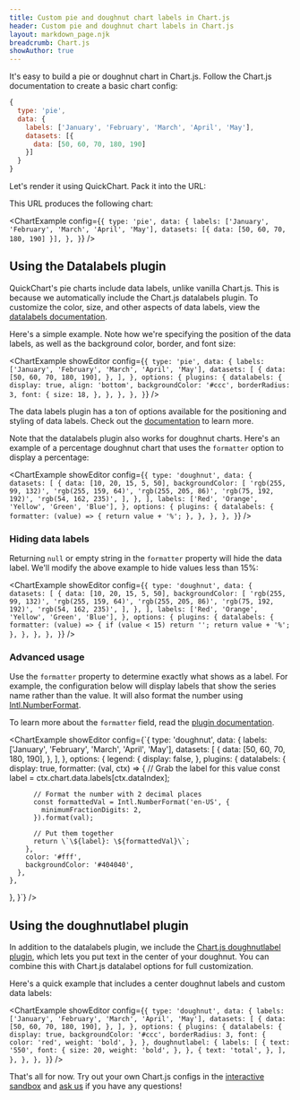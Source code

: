 ```yaml
---
title: Custom pie and doughnut chart labels in Chart.js
header: Custom pie and doughnut chart labels in Chart.js
layout: markdown_page.njk
breadcrumb: Chart.js
showAuthor: true
---
```



It's easy to build a pie or doughnut chart in Chart.js. Follow the Chart.js documentation to create a basic chart config:

```js
{
  type: 'pie',
  data: {
    labels: ['January', 'February', 'March', 'April', 'May'],
    datasets: [{
      data: [50, 60, 70, 180, 190]
    }]
  }
}
```

Let's render it using QuickChart. Pack it into the URL:

<CodeWithHighlights code="**https://quickchart.io/chart?c=**{type:'pie',data:{labels:['January','February', 'March','April', 'May'], datasets:[{data:[50,60,70,180,190]}]}}" />

This URL produces the following chart:

<ChartExample
  config={`{
  type: 'pie',
  data: {
    labels: ['January', 'February', 'March', 'April', 'May'],
    datasets: [{ data: [50, 60, 70, 180, 190] }],
  },
}`}
/>

## Using the Datalabels plugin

QuickChart's pie charts include data labels, unlike vanilla Chart.js. This is because we automatically include the Chart.js datalabels plugin. To customize the color, size, and other aspects of data labels, view the [datalabels documentation](https://chartjs-plugin-datalabels.netlify.app).

Here's a simple example. Note how we're specifying the position of the data labels, as well as the background color, border, and font size:

<ChartExample
  showEditor
  config={`{
  type: 'pie',
  data: {
    labels: ['January', 'February', 'March', 'April', 'May'],
    datasets: [
      {
        data: [50, 60, 70, 180, 190],
      },
    ],
  },
  options: {
    plugins: {
      datalabels: {
        display: true,
        align: 'bottom',
        backgroundColor: '#ccc',
        borderRadius: 3,
        font: {
          size: 18,
        },
      },
    },
  },
}`}
/>

The data labels plugin has a ton of options available for the positioning and styling of data labels. Check out the [documentation](https://chartjs-plugin-datalabels.netlify.app/guide/options.html) to learn more.

Note that the datalabels plugin also works for doughnut charts. Here's an example of a percentage doughnut chart that uses the `formatter` option to display a percentage:

<ChartExample
  showEditor
  config={`{
  type: 'doughnut',
  data: {
    datasets: [
      {
        data: [10, 20, 15, 5, 50],
        backgroundColor: [
          'rgb(255, 99, 132)',
          'rgb(255, 159, 64)',
          'rgb(255, 205, 86)',
          'rgb(75, 192, 192)',
          'rgb(54, 162, 235)',
        ],
      },
    ],
    labels: ['Red', 'Orange', 'Yellow', 'Green', 'Blue'],
  },
  options: {
    plugins: {
      datalabels: {
        formatter: (value) => {
          return value + '%';
        },
      },
    },
  },
}`}
/>

### Hiding data labels

Returning `null` or empty string in the `formatter` property will hide the data label. We'll modify the above example to hide values less than 15%:

<ChartExample
  showEditor
  config={`{
  type: 'doughnut',
  data: {
    datasets: [
      {
        data: [10, 20, 15, 5, 50],
        backgroundColor: [
          'rgb(255, 99, 132)',
          'rgb(255, 159, 64)',
          'rgb(255, 205, 86)',
          'rgb(75, 192, 192)',
          'rgb(54, 162, 235)',
        ],
      },
    ],
    labels: ['Red', 'Orange', 'Yellow', 'Green', 'Blue'],
  },
  options: {
    plugins: {
      datalabels: {
        formatter: (value) => {
          if (value < 15) return '';
          return value + '%';
        },
      },
    },
  },
}`}
/>

### Advanced usage

Use the `formatter` property to determine exactly what shows as a label. For example, the configuration below will display labels that show the series name rather than the value. It will also format the number using [Intl.NumberFormat](https://developer.mozilla.org/en-US/docs/Web/JavaScript/Reference/Global_Objects/Intl/NumberFormat).

To learn more about the `formatter` field, read the [plugin documentation](https://chartjs-plugin-datalabels.netlify.app/guide/formatting.html).

<ChartExample
  showEditor
  config={`{
  type: 'doughnut',
  data: {
    labels: ['January', 'February', 'March', 'April', 'May'],
    datasets: [
      {
        data: [50, 60, 70, 180, 190],
      },
    ],
  },
  options: {
    legend: {
      display: false,
    },
    plugins: {
      datalabels: {
        display: true,
        formatter: (val, ctx) => {
          // Grab the label for this value
          const label = ctx.chart.data.labels[ctx.dataIndex];

          // Format the number with 2 decimal places
          const formattedVal = Intl.NumberFormat('en-US', {
            minimumFractionDigits: 2,
          }).format(val);

          // Put them together
          return \`\${label}: \${formattedVal}\`;
        },
        color: '#fff',
        backgroundColor: '#404040',
      },
    },
  },
}`}
/>

## Using the doughnutlabel plugin

In addition to the datalabels plugin, we include the [Chart.js doughnutlabel plugin](https://github.com/ciprianciurea/chartjs-plugin-doughnutlabel), which lets you put text in the center of your doughnut. You can combine this with Chart.js datalabel options for full customization.

Here's a quick example that includes a center doughnut labels and custom data labels:

<ChartExample
  showEditor
  config={`{
  type: 'doughnut',
  data: {
    labels: ['January', 'February', 'March', 'April', 'May'],
    datasets: [
      {
        data: [50, 60, 70, 180, 190],
      },
    ],
  },
  options: {
    plugins: {
      datalabels: {
        display: true,
        backgroundColor: '#ccc',
        borderRadius: 3,
        font: {
          color: 'red',
          weight: 'bold',
        },
      },
      doughnutlabel: {
        labels: [
          {
            text: '550',
            font: {
              size: 20,
              weight: 'bold',
            },
          },
          {
            text: 'total',
          },
        ],
      },
    },
  },
}`}
/>

That's all for now. Try out your own Chart.js configs in the [interactive sandbox](/sandbox/) and [ask us](https://community.quickchart.io/) if you have any questions!
